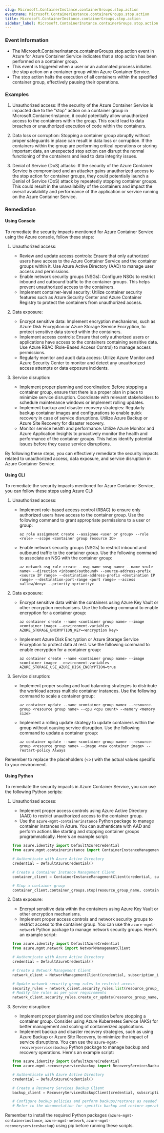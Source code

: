 ```yaml
--- 
slug: Microsoft.ContainerInstance.containerGroups.stop.action
eventname: Microsoft.ContainerInstance.containerGroups.stop.action
title: Microsoft.ContainerInstance.containerGroups.stop.action
sidebar_label: Microsoft.ContainerInstance.containerGroups.stop.action
---
```

                       
### Event Information

- The Microsoft.ContainerInstance.containerGroups.stop.action event in Azure for Azure Container Service indicates that a stop action has been performed on a container group.
- This event is triggered when a user or an automated process initiates the stop action on a container group within Azure Container Service.
- The stop action halts the execution of all containers within the specified container group, effectively pausing their operations.


### Examples

1. Unauthorized access: If the security of the Azure Container Service is impacted due to the "stop" action on a container group in Microsoft.ContainerInstance, it could potentially allow unauthorized access to the containers within the group. This could lead to data breaches or unauthorized execution of code within the containers.

2. Data loss or corruption: Stopping a container group abruptly without proper safeguards in place can result in data loss or corruption. If the containers within the group are performing critical operations or storing important data, an unexpected stop action can disrupt the normal functioning of the containers and lead to data integrity issues.

3. Denial of Service (DoS) attacks: If the security of the Azure Container Service is compromised and an attacker gains unauthorized access to the stop action for container groups, they could potentially launch a Denial of Service (DoS) attack by repeatedly stopping container groups. This could result in the unavailability of the containers and impact the overall availability and performance of the application or service running on the Azure Container Service.

### Remediation

#### Using Console

To remediate the security impacts mentioned for Azure Container Service using the Azure console, follow these steps:

1. Unauthorized access:
   - Review and update access controls: Ensure that only authorized users have access to the Azure Container Service and the container groups within it. Use Azure Active Directory (AAD) to manage user access and permissions.
   - Enable network security groups (NSGs): Configure NSGs to restrict inbound and outbound traffic to the container groups. This helps prevent unauthorized access to the containers.
   - Implement container-level security: Utilize container security features such as Azure Security Center and Azure Container Registry to protect the containers from unauthorized access.

2. Data exposure:
   - Encrypt sensitive data: Implement encryption mechanisms, such as Azure Disk Encryption or Azure Storage Service Encryption, to protect sensitive data stored within the containers.
   - Implement access controls: Ensure that only authorized users or applications have access to the containers containing sensitive data. Use Azure RBAC (Role-Based Access Control) to manage access permissions.
   - Regularly monitor and audit data access: Utilize Azure Monitor and Azure Security Center to monitor and detect any unauthorized access attempts or data exposure incidents.

3. Service disruption:
   - Implement proper planning and coordination: Before stopping a container group, ensure that there is a proper plan in place to minimize service disruption. Coordinate with relevant stakeholders to schedule maintenance windows or implement rolling updates.
   - Implement backup and disaster recovery strategies: Regularly backup container images and configurations to enable quick recovery in case of service disruptions. Utilize Azure Backup or Azure Site Recovery for disaster recovery.
   - Monitor service health and performance: Utilize Azure Monitor and Azure Application Insights to proactively monitor the health and performance of the container groups. This helps identify potential issues before they cause service disruptions.

By following these steps, you can effectively remediate the security impacts related to unauthorized access, data exposure, and service disruption in Azure Container Service.

#### Using CLI

To remediate the security impacts mentioned for Azure Container Service, you can follow these steps using Azure CLI:

1. Unauthorized access:
   - Implement role-based access control (RBAC) to ensure only authorized users have access to the container group. Use the following command to grant appropriate permissions to a user or group:
     ```
     az role assignment create --assignee <user or group> --role <role> --scope <container group resource ID>
     ```

   - Enable network security groups (NSGs) to restrict inbound and outbound traffic to the container group. Use the following command to associate an NSG with the container group:
     ```
     az network nsg rule create --nsg-name <nsg name> --name <rule name> --direction <inbound/outbound> --source-address-prefix <source IP range> --destination-address-prefix <destination IP range> --destination-port-range <port range> --access <allow/deny> --priority <priority>
     ```

2. Data exposure:
   - Encrypt sensitive data within the containers using Azure Key Vault or other encryption mechanisms. Use the following command to enable encryption for a container group:
     ```
     az container create --name <container group name> --image <container image> --environment-variables AZURE_STORAGE_ENCRYPTION_KEY=<encryption key>
     ```

   - Implement Azure Disk Encryption or Azure Storage Service Encryption to protect data at rest. Use the following command to enable encryption for a container group:
     ```
     az container create --name <container group name> --image <container image> --environment-variables AZURE_STORAGE_USE_AZURE_DISK_ENCRYPTION=true
     ```

3. Service disruption:
   - Implement proper scaling and load balancing strategies to distribute the workload across multiple container instances. Use the following command to scale a container group:
     ```
     az container update --name <container group name> --resource-group <resource group name> --cpu <cpu count> --memory <memory size>
     ```

   - Implement a rolling update strategy to update containers within the group without causing service disruption. Use the following command to update a container group:
     ```
     az container update --name <container group name> --resource-group <resource group name> --image <new container image> --restart-policy Always
     ```

Remember to replace the placeholders (<>) with the actual values specific to your environment.

#### Using Python

To remediate the security impacts in Azure Container Service, you can use the following Python scripts:

1. Unauthorized access:
   - Implement proper access controls using Azure Active Directory (AAD) to restrict unauthorized access to the container group.
   - Use the `azure-mgmt-containerinstance` Python package to manage container instances in Azure. You can authenticate with AAD and perform actions like starting and stopping container groups programmatically. Here's an example script:

   ```python
   from azure.identity import DefaultAzureCredential
   from azure.mgmt.containerinstance import ContainerInstanceManagementClient

   # Authenticate with Azure Active Directory
   credential = DefaultAzureCredential()

   # Create a Container Instance Management Client
   container_client = ContainerInstanceManagementClient(credential, subscription_id)

   # Stop a container group
   container_client.container_groups.stop(resource_group_name, container_group_name)
   ```

2. Data exposure:
   - Encrypt sensitive data within the containers using Azure Key Vault or other encryption mechanisms.
   - Implement proper access controls and network security groups to restrict access to the container group. You can use the `azure-mgmt-network` Python package to manage network security groups. Here's an example script:

   ```python
   from azure.identity import DefaultAzureCredential
   from azure.mgmt.network import NetworkManagementClient

   # Authenticate with Azure Active Directory
   credential = DefaultAzureCredential()

   # Create a Network Management Client
   network_client = NetworkManagementClient(credential, subscription_id)

   # Update network security group rules to restrict access
   security_rules = network_client.security_rules.list(resource_group_name, network_security_group_name)
   # Modify the rules as per your requirements
   network_client.security_rules.create_or_update(resource_group_name, network_security_group_name, security_rule_name, security_rule_parameters)
   ```

3. Service disruption:
   - Implement proper planning and coordination before stopping a container group. Consider using Azure Kubernetes Service (AKS) for better management and scaling of containerized applications.
   - Implement backup and disaster recovery strategies, such as using Azure Backup or Azure Site Recovery, to minimize the impact of service disruptions. You can use the `azure-mgmt-recoveryservicesbackup` Python package to manage backup and recovery operations. Here's an example script:

   ```python
   from azure.identity import DefaultAzureCredential
   from azure.mgmt.recoveryservicesbackup import RecoveryServicesBackupClient

   # Authenticate with Azure Active Directory
   credential = DefaultAzureCredential()

   # Create a Recovery Services Backup Client
   backup_client = RecoveryServicesBackupClient(credential, subscription_id)

   # Configure backup policies and perform backups/restores as needed
   # Refer to the documentation for specific backup and restore operations
   ```

Remember to install the required Python packages (`azure-mgmt-containerinstance`, `azure-mgmt-network`, `azure-mgmt-recoveryservicesbackup`) using pip before running these scripts.


 